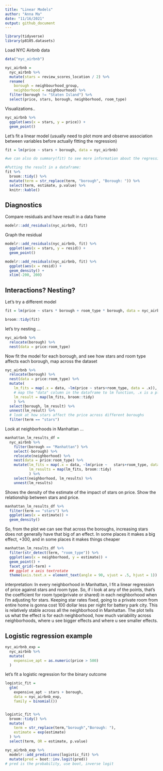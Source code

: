 ```yaml
---
title: "Linear Models"
author: "Anna Ma"
date: "11/16/2021"
output: github_document
---
```


```r
library(tidyverse)
library(p8105.datasets)
```

Load NYC Airbnb data

```r
data("nyc_airbnb")

nyc_airbnb = 
  nyc_airbnb %>% 
  mutate(stars = review_scores_location / 2) %>%
  rename(
    borough = neighbourhood_group,
    neighborhood = neighbourhood) %>% 
  filter(borough != "Staten Island") %>% 
  select(price, stars, borough, neighborhood, room_type)
```

Visualizations.. 

```r
nyc_airbnb %>% 
  ggplot(aes(x = stars, y = price)) +
  geom_point()
```

Let's fit  a linear model (usually need to plot more and observe association between variables before actually fitting the regression)

```r
fit = lm(price ~ stars + borough, data = nyc_airbnb)

#we can also do summary(fit) to see more information about the regression 

#Putting the result in a dataframe: 
fit %>% 
  broom::tidy() %>% 
  mutate(term = str_replace(term, "borough", "Borough: ")) %>% 
  select(term, estimate, p.value) %>% 
  knitr::kable()
```

## Diagnostics

Compare residuals and have result in a data frame

```r
modelr::add_residuals(nyc_airbnb, fit)
```

Graph the residual

```r
modelr::add_residuals(nyc_airbnb, fit) %>% 
  ggplot(aes(x = stars, y = resid)) +
  geom_point()
``` 

```r
modelr::add_residuals(nyc_airbnb, fit) %>% 
  ggplot(aes(x = resid)) +
  geom_density() + 
  xlim(-200, 200)
```


## Interactions? Nesting?
Let's try a different model

```r
fit = lm(price ~ stars * borough + room_type * borough, data = nyc_airbnb)

broom::tidy(fit)
```

let's try nesting ...

```r
nyc_airbnb %>% 
  relocate(borough) %>% 
  nest(data = price:room_type)
```

Now fit the model for each borough, and see how stars and room type affects each borough, map across the dataset

```r
nyc_airbnb %>% 
  relocate(borough) %>% 
  nest(data = price:room_type) %>% 
  mutate(
    lm_fits = map(.x = data, ~lm(price ~ stars+room_type, data = .x)),
    # map the "data" column in the dataframe to lm function, .x is a place holder, so in the function lm, everytime I see .x from the data colum and fit the lm function to it
    lm_result = map(lm_fits, broom::tidy)
    ) %>% 
  select(borough, lm_result) %>% 
  unnest(lm_result) %>% 
  # look at how stars affect the price across different boroughs 
  filter(term == "stars")
```

Look at neighborhoods in Manhattan ... 

```r
manhattan_lm_results_df = 
  nyc_airbnb %>% 
    filter(borough == "Manhattan") %>% 
    select(-borough) %>% 
    relocate(neighborhood) %>% 
    nest(data = price:room_type) %>% 
    mutate(lm_fits = map(.x = data, ~lm(price ~   stars+room_type, data = .x)),
           lm_results = map(lm_fits, broom::tidy)
           ) %>% 
    select(neighborhood, lm_results) %>% 
    unnest(lm_results)
```

Shows the density of the estimate of the impact of stars on price. Show the relationship between stars and price.

```r
manhattan_lm_results_df %>% 
  filter(term == "stars") %>% 
  ggplot(aes(x = estimate)) + 
  geom_density()
```

So, from the plot we can see that across the boroughs, increasing stars does not generally have that big of an effect. In some places it makes a big effect, +300, and in some places it makes things cheaper

```r
manhattan_lm_results_df %>% 
  filter(str_detect(term, "room_type")) %>% 
  ggplot(aes(x = neighborhood, y = estimate)) + 
  geom_point() + 
  facet_grid(~term) +
  ## ggplot x axis textrotate
  theme(axis.text.x = element_text(angle = 90, vjust = .5, hjust = 1))
```

interpretation:
In every neighborhood in Manhattan, I fit a linear regression of price against stars and room type. So, if i look at any of the points, that's the coefficient for room type(private or shared) in each neighborhood when I'm adjusting for stars. Keeping star rates fixed, going to a private room from entire home is gonna cost 100 dollar less per night for battery park city. This is relatively stable across all the neighborhood in Manhattan. 
The plot tells us what the effect is for each neighborhood, how much variability across neighborhoods, where u see bigger effects and where u see smaller effects. 

## Logistic regression example

```r
nyc_airbnb_exp = 
  nyc_airbnb %>% 
  mutate(
    expensive_apt = as.numeric(price > 500)
  )
```

let's fit a logistic regression for the binary outcome

```r
logistic_fit = 
  glm(
    expensive_apt ~ stars + borough, 
    data = nyc_airbnb_exp,
    family = binomial())


logistic_fit %>% 
  broom::tidy() %>% 
  mutate(
    term = str_replace(term,"borough","Borough: "),
    estimate = exp(estimate)
  ) %>% 
  select(term, OR = estimate, p.value)

nyc_airbnb_exp %>% 
  modelr::add_predictions(logistic_fit) %>% 
  mutate(pred = boot::inv.logit(pred))
# pred is the probability, use boot, inverse logit
```

